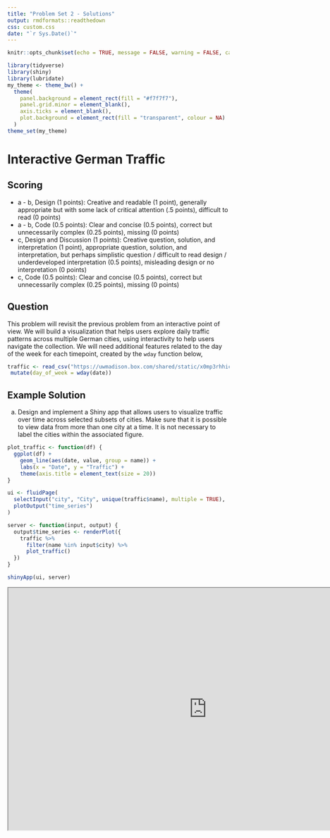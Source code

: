 ```yaml
---
title: "Problem Set 2 - Solutions"
output: rmdformats::readthedown
css: custom.css
date: "`r Sys.Date()`"
---
```


```r
knitr::opts_chunk$set(echo = TRUE, message = FALSE, warning = FALSE, cache = TRUE)
```

```r
library(tidyverse)
library(shiny)
library(lubridate)
my_theme <- theme_bw() +
  theme(
    panel.background = element_rect(fill = "#f7f7f7"),
    panel.grid.minor = element_blank(),
    axis.ticks = element_blank(),
    plot.background = element_rect(fill = "transparent", colour = NA)
  )
theme_set(my_theme)
```


# Interactive German Traffic 

## Scoring

* a - b, Design (1 points): Creative and readable (1 point), generally appropriate but with some lack of critical attention (.5 points), difficult to read (0 points)
* a - b, Code (0.5 points): Clear and concise (0.5 points), correct but unnecessarily complex (0.25 points), missing (0 points)
* c, Design and Discussion (1 points): Creative question, solution, and
interpretation (1 point), appropriate question, solution, and interpretation,
but perhaps simplistic question / difficult to read design / underdeveloped
interpretation (0.5 points), misleading design or no interpretation (0 points)
* c, Code (0.5 points): Clear and concise (0.5 points), correct but unnecessarily complex (0.25 points), missing (0 points)

## Question

This problem will revisit the previous problem from an interactive point of
view. We will build a visualization that helps users explore daily traffic
patterns across multiple German cities, using interactivity to help users
navigate the collection. We will need additional features related to the day of
the week for each timepoint, created by the `wday` function below,

```r
traffic <- read_csv("https://uwmadison.box.com/shared/static/x0mp3rhhic78vufsxtgrwencchmghbdf.csv") %>%
 mutate(day_of_week = wday(date))
```


## Example Solution

a. Design and implement a Shiny app that allows users to visualize traffic
over time across selected subsets of cities. Make sure that it is possible
to view data from more than one city at a time. It is not necessary to label
the cities within the associated figure.

```r
plot_traffic <- function(df) {
  ggplot(df) +
    geom_line(aes(date, value, group = name)) +
    labs(x = "Date", y = "Traffic") +
    theme(axis.title = element_text(size = 20))
}

ui <- fluidPage(
  selectInput("city", "City", unique(traffic$name), multiple = TRUE),
  plotOutput("time_series")
)

server <- function(input, output) {
  output$time_series <- renderPlot({
    traffic %>%
      filter(name %in% input$city) %>%
      plot_traffic()
  })
}

shinyApp(ui, server)
```

<iframe src="https://data-viz.it.wisc.edu/content/da978e9a-126c-4319-abcf-ce5b3fefadc3" width=900 height=550 data-external="1"/>

b. Introduce new inputs to allow users to select a contiguous range of days
of the week. For example, the user should have a way of zooming into the
samples taken within the Monday - Wednesday range.

```r
ui <- fluidPage(
  selectInput("city", "City", unique(traffic$name), multiple = TRUE),
  sliderInput("day_of_week", "Days", 2, 7, c(2, 7)),
  plotOutput("time_series")
)

server <- function(input, output) {
  output$time_series <- renderPlot({
    traffic %>%
      filter(
        name %in% input$city, 
        day_of_week >= input$day_of_week[1] & day_of_week <= input$day_of_week[2]
      ) %>%
      plot_traffic()
  })
}

shinyApp(ui, server)
```

<iframe src="https://data-viz.it.wisc.edu/content/aa7c25b0-618f-41a2-80b7-1816c6ea9b41" width=900 height=550 data-external="1"/>

c. Propose, but do not implement, at least one alternative strategy for
supporting user queries from either part (a) or (b). What are the tradeoffs
between the different approaches in terms of visual effectiveness and
implementation complexity?

# NYC Rentals

## Scoring

## Question

In this problem, we'll create a visualization to dynamically query a
[dataset](https://uwmadison.box.com/shared/static/zi72ugnpku714rbqo2og9tv2yib5xped.csv)
of Airbnb rentals in Manhattan in 2019. The steps below guide you through the
process of building this visualization.

## Example Solution

a. Make a scatterplot of locations (Longitude vs. Latitude) for all the rentals,
colored in by `room_type`.

```r
rentals <- read_csv("https://uwmadison.box.com/shared/static/zi72ugnpku714rbqo2og9tv2yib5xped.csv")
ggplot(rentals) +
  geom_point(aes(longitude, latitude, col = room_type), size = 0.3, alpha = 0.6) +
  scale_color_manual(values = c("#3F4B8C","#F26444", "#40331D")) +
  guides(col = guide_legend(override.aes = list(alpha = 1, size = 2))) +
  labs(col = "Room Type") +
  coord_fixed() +
  theme_void()
```

b. Design a plot and a dynamic query so that clicking or brushing on the
plot updates the points that are highlighted in the scatterplot in (a). For
example, you may query a histogram of prices to focus on neighborhoods that
are more or less affordable.

```r
ui <- fluidPage(
  h3("NYC Airbnb Rentals"),
  fluidRow(
    column(6,
           plotOutput("histogram", brush = brushOpts("plot_brush", direction = "x"), height = 200),
           dataTableOutput("table")
    ),
    column(6, plotOutput("map", height = 600)),
  ),
  theme = bs_theme(bootswatch = "minty")
)

server <- function(input, output) {
  selected <- reactiveVal(rep(TRUE, nrow(rentals)))
  observeEvent(input$plot_brush, {
    selected(brushedPoints(rentals, input$plot_brush, allRows = TRUE)$selected_)
  })
  
  output$histogram <- renderPlot(overlay_histogram(rentals, selected()))
  output$map <- renderPlot(scatterplot(rentals, selected()))
  output$table <- renderDataTable(filter_df(rentals, selected()))
}

shinyApp(ui, server)
```

```r

scatterplot <- function(df, selected_) {
  df %>%
    mutate(selected = selected_) %>%
    ggplot() +
    geom_point(
      aes(
        longitude, latitude, col = room_type, 
        alpha = as.numeric(selected),
        size = as.numeric(selected)
      )
    ) +
    scale_color_manual(values = c("#3F4B8C","#F26444", "#40331D"), guide = "none") +
    scale_alpha(range = c(0.1, .5), guide = "none") +
    scale_size(range = c(0.1, .9), guide = "none") +
    coord_fixed() +
    theme_void()
}

overlay_histogram <- function(df, selected_) {
  sub_df <- filter(df, selected_)
  ggplot(df, aes(trunc_price, fill = room_type)) +
    geom_histogram(alpha = 0.3, binwidth = 25) +
    geom_histogram(data = sub_df, binwidth = 25) +
    scale_y_continuous(expand = c(0, 0, 0.1, 0)) +
    scale_fill_manual(values = c("#3F4B8C","#F26444", "#40331D")) +
    labs(
      fill = "Room Type",
      y = "Count",
      x = "Price"
    )
}

filter_df <- function(df, selected_) {
  filter(df, selected_) %>%
    select(name, price, neighbourhood, number_of_reviews) %>%
    rename(Name = name, Price = price, Neighborhood = neighbourhood, `Number of Reviews` = number_of_reviews)
}
```


<iframe src="https://data-viz.it.wisc.edu/content/b31a14ea-20dd-4718-b2e9-39bc318a2306" width=900 height=550 data-external="1"/>

c. Implement the reverse graphical query. That is, allow the user to update
the plot in (b) by brushing over the scatterplot in (a).

```r
ui <- fluidPage(
  h3("NYC Airbnb Rentals"),
  fluidRow(
    column(6,
           plotOutput("histogram", brush = brushOpts("plot_brush", direction = "x"), height = 200),
           dataTableOutput("table")
    ),
    column(6, plotOutput("map", brush = "plot_brush", height = 600)),
  ),
  theme = bs_theme(bootswatch = "minty")
)
```

<iframe src="https://data-viz.it.wisc.edu/content/a410cc0e-84a1-46f6-959d-1c8cfbb2c729" width=900 height=550 data-external="1"/>

d. Comment on the resulting visualization(s). If you had a friend who was
interested in renting an Airbnb in NYC, what would you tell them?
    

# Random Point Transitions

## Scoring

## Question
This exercise will give practice implementing
transitions on simulated data. The code below generates a random set of 10
numbers,

```d3
let generator = d3.randomUniform();
let x = d3.range(10).map(generator);
```

## Example Solution

a. Encode the data in `x` using the x-coordinate positions of 10 circles.


<iframe src="https://krisrs1128.github.io/stat679_code/exercises/ps2/q3a.html" width=900 height=550 data-external="1"/>


b. Animate the circles. Specifically, at fixed time intervals, generate a
new set of 10 numbers, and smoothly transition the original set of circles
to locations corresponding to these new numbers.


<iframe src="https://krisrs1128.github.io/stat679_code/exercises/ps2/q3b.html" width=900 height=550 data-external="1"/>


c. Extend your animation so that at least one other attribute is changed at
each time step. For example, you may consider changing the
color or the size of the circles. Make sure that transitions remain smooth
(e.g., if transitioning size, gradually increase or decrease the circles'
radii).

<iframe src="https://krisrs1128.github.io/stat679_code/exercises/ps2/q3c.html" width=900 height=550 data-external="1"/>

# Bar Chart Transitions

## Scoring

## Question

This problem continues [Simple Bar Chart] above. We will create a bar chart that
adds and removes one bar each time a button is clicked. Specifically, the
function below takes an initial array `x` and creates a new array that removes
the first element and adds a new one to the end. Using D3’s generate update
pattern, write a function that updates the visualization from [Simple bar chart]
every time that `update_data()` is called. New bars should be entered from the
left, exited from the right, and transitioned after each click. Your solution
should look (roughly) like [this example](https://github.com/krisrs1128/stat679_code/blob/main/activities/week5/simple_bars_example.mov?raw=true).

```d3
let bar_ages = [],
generator = d3.randomUniform(0, 500),
id = 0;

function update() {
  bar_ages = bar_ages.map(d => { return {id: d.id, age: d.age + 1, height: d.height }})
  bar_ages.push({age: 0, height: generator(), id: id});
  bar_ages = bar_ages.filter(d => d.age < 5)
  id += 1;
}
```

## Example Solution

```r
<!DOCTYPE html>
<html>
  <head>
    <script src="https://d3js.org/d3.v7.min.js"></script>
    <script src="https://d3js.org/d3-selection-multi.v1.min.js"></script>
  </head>
  <body>
    <button id="my_button" onclick="update()">Click</button>
    <svg height=500 width=900>
    </svg>
  </body>
  <script src="q4.js"></script>
</html>
```

```r
let bar_ages = [],
generator = d3.randomUniform(0, 500),
id = 0;

function update() {
  bar_ages = bar_ages.map(d => { return {id: d.id, age: d.age + 1, height: d.height }})
  bar_ages.push({age: 0, height: generator(), id: id});
  bar_ages = bar_ages.filter(d => d.age < 5)
  id += 1;

  let selection = d3.select("svg")
    .selectAll("rect")
    .data(bar_ages, d => d.id)

  // Enter the new rectangle on the left
  selection.enter()
    .append("rect")
    .attrs({ x: 0, y: 500 })

  // Update all heights and locations
  d3.select("svg")
    .selectAll("rect")
    .transition()
    .duration(1000)
    .attrs({
      x: d => (900 / 5) * d.age,
      y: d => 500 - d.height,
      height: d => d.height,
      width: 100
    })

  // Exit the old rectangle on the right
  selection.exit()
    .transition()
    .duration(1000)
    .attrs({ y: 500 height: 0})
    .remove()
}
```

<iframe src="https://krisrs1128.github.io/stat679_code/exercises/ps2/q4.html" width=900 height=550 data-external="1"/>

# Transition Taxonomy

## Scoring

## Question

In "Animated Transitions in Statistical Graphics," Heer and Robertson introduce
a taxonomy of visualizations transitions. These include,

  * View Transformation: We can move the "camera view" associated with a fixed
  visualization. This includes panning and zooming, for example.
  * Filtering: These transitions remove elements based on a user selection.
  For example, we may smoothly remove points in a scatterplot based on a
  dropdown menu selection.
  * Substrate Transformation: This changes the background context on which
  points lie. For example, we may choose to rescale the axis in a scatterplot
  to show a larger range.
  * Ordering: These transitions change the ordering of an ordinal variable.
  For example, we may transition between sorting rows of a heatmap
  alphabetically vs. by their row average.
  * Timestep: These transitions smoothly vary one plot to the corresponding
  plot at a different timestep. For example, we might show "slide" a time
  series to the left to introduce data for the most recent year.
  * Visualization Change: We may change the visual encoding used for a fixed
  dataset. For example, we may smoothly transition from a bar chart to a pie
  chart.
  * Data Scheme Change: This changes the features that are displayed. For
  example, we may smoothly turn a 1D point plot into a 2D scatterplot by
  introducing a new variable.
  
In this problem, we will explore how these transitions arise in practice and
explore how they may be implemented. 

## Example Solution

a. Pick any visualization from the New York Times Upshot, Washington Post
Visual Stories, the BBC Interactives and Graphics, or the Guardian
Interactives pages. Describe two transitions that it implements. Of the 7
transition types given above, which is each one most similar to? Explain
your choice.
b. For any transition (which may or may not be one of those you chose in
(a)), identify the types of graphical marks used to represent the data. How
would you create this type of mark in SVG?
c. To achieve the transition effect, how do you expect that the SVG elements
would be modified / added / removed? Specifically, if elements are modified,
what SVG `attrs` would be changed, and if elements are added or removed, how
would the enter-exit-update pattern apply? You do not need to look at the
code implementing the actual visualization, but you should give a plausible
description of how the transition could be implemented in D3.

# Icelandic Population Analysis

## Scoring

## Question

In this problem, we will analyze the design and implementation of this [interactive visualization](https://observablehq.com/@mbostock/icelandic-population-by-age-1841-2019) of Iceland's population.


## Example Solution

a. Explain how to read this visualization. What are two potential insights a
reader could takeaway from this visualization?
b. The implementation uses the following data join,
    
    ```r
    rect = rect
      .data(data.filter(d => d.year === year), d => `${d.sex}:${d.year - d.age}`)
    ```
      
    What does this code do? What purpose does it serve within the larger visualization?
    
c. When the bars are entered at `Age = 0`, they seem to "pop up," rather
than simply being appended to the end of the bar chart. How is this effect
implemented?
d. Suppose that you had comparable population-by-age data for two countries.
What queries would be interesting to support? How would you generalize the
current visualization's design to support those queries?


